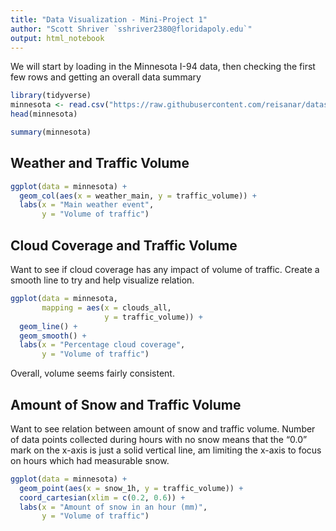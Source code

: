 ---
title: "Data Visualization - Mini-Project 1"
author: "Scott Shriver `sshriver2380@floridapoly.edu`"
output: html_notebook
---

We will start by loading in the Minnesota I-94 data, then checking the first few rows and getting an overall data summary

```{r}
library(tidyverse)
minnesota <- read.csv("https://raw.githubusercontent.com/reisanar/datasets/master/trafficMN.csv")
head(minnesota)
```

```{r}
summary(minnesota)
```

## Weather and Traffic Volume

```{r}
ggplot(data = minnesota) +
  geom_col(aes(x = weather_main, y = traffic_volume)) +
  labs(x = "Main weather event",
       y = "Volume of traffic")
```

## Cloud Coverage and Traffic Volume

Want to see if cloud coverage has any impact of volume of traffic.
Create a smooth line to try and help visualize relation.

```{r}
ggplot(data = minnesota,
       mapping = aes(x = clouds_all,
                     y = traffic_volume)) +
  geom_line() +
  geom_smooth() +
  labs(x = "Percentage cloud coverage",
       y = "Volume of traffic")
```

Overall, volume seems fairly consistent.

## Amount of Snow and Traffic Volume

Want to see relation between amount of snow and traffic volume.
Number of data points collected during hours with no snow means that the "0.0" mark on the x-axis is just a solid vertical line, am limiting the x-axis to focus on hours which had measurable snow.

```{r}
ggplot(data = minnesota) +
  geom_point(aes(x = snow_1h, y = traffic_volume)) +
  coord_cartesian(xlim = c(0.2, 0.6)) +
  labs(x = "Amount of snow in an hour (mm)",
       y = "Volume of traffic")
```

